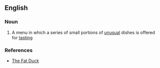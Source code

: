 ==English==

===Noun===
{{en-noun|head=[[degustation]] [[menu]]}}

# A menu in which a series of small portions of [[unusual]] dishes is offered for [[tasting]]

===References===
* [http://www.fatduck.co.uk/menu_degustation.htm The Fat Duck]